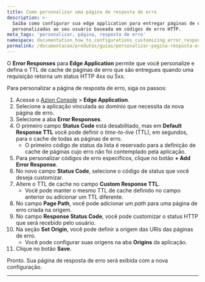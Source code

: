 ```yaml
---
title: Como personalizar uma página de resposta de erro
description: >-
  Saiba como configurar sua edge application para entregar páginas de erro
  personalizadas ao seu usuário baseada em códigos de erro HTTP.
meta_tags: 'personalizar, página, resposta de erro'
namespace: documentation_how_to_configurations_customizing_error_response_page
permalink: /documentacao/produtos/guias/personalizar-pagina-resposta-erro/
---
```



<InterfaceNote />

O **Error Responses** para **Edge Application** permite que você personalize e defina o TTL de cache de páginas de erro que são entregues quando uma requisição retorna um status HTTP 4xx ou 5xx.

<LinkButton link="/pt-br/documentacao/produtos/build/edge-application/error-responses/" label="Saiba mais sobre Error Responses" severity="secondary" />

Para personalizar a página de resposta de erro, siga os passos:

1. Acesse o [Azion Console](/pt-br/documentacao/produtos/guias/como-acessar-o-azion-console/) > **Edge Application**.
2. Selecione a aplicação vinculada ao domínio que necessita da nova página de erro.
3. Selecione a aba **Error Responses**.
4. O primeiro campo **Status Code** está desabilitado, mas em **Default Response TTL** você pode definir o *time-to-live* (TTL), em segundos, para o cache de todas as páginas de erro.
    - O primeiro código de status da lista é reservado para a definição de cache de páginas cujo erro não foi contemplado pela aplicação.
5. Para personalizar códigos de erro específicos, clique no botão **+ Add Error Response**.
6. No novo campo **Status Code**, selecione o código de status que você deseja customizar.
7. Altere o TTL de cache no campo **Custom Response TTL**.
   - Você pode manter o mesmo TTL de cache definido no campo anterior ou adicionar um TTL diferente.
8. No campo **Page Path**, você pode adicionar um *path* para uma página de erro criada na origem.
9. No campo **Response Status Code**, você pode customizar o status HTTP que será recebido pelo usuário.
10. Na seção **Set Origin**, você pode definir a origem das URIs das páginas de erro.
    - Você pode configurar suas origens na aba **Origins** da aplicação.
11. Clique no botão **Save**.

Pronto. Sua página de resposta de erro será exibida com a nova configuração.

---